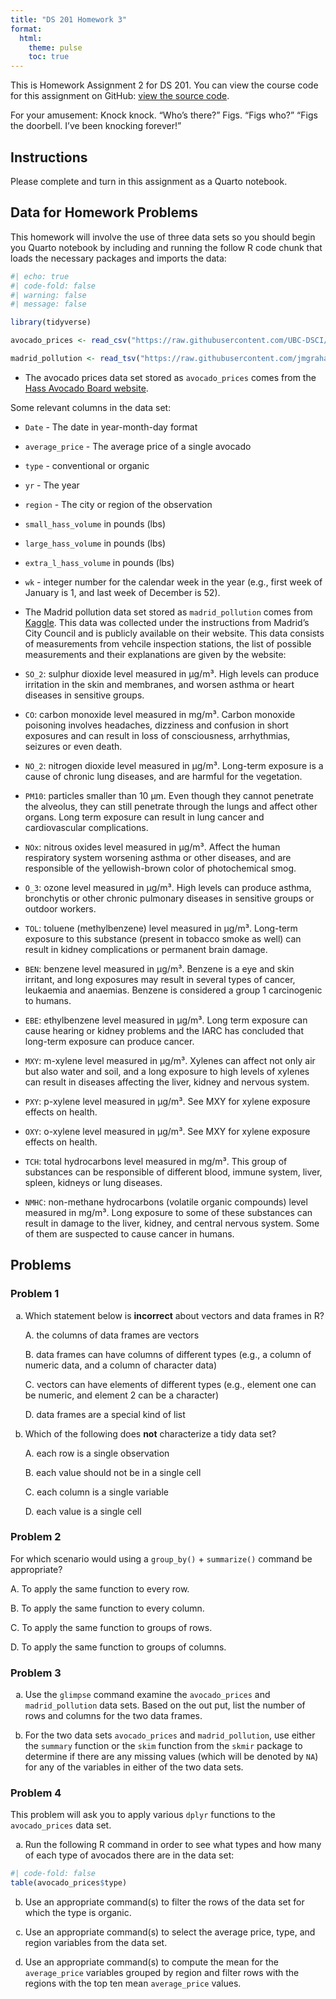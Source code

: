 ```yaml
---
title: "DS 201 Homework 3"
format: 
  html:
    theme: pulse 
    toc: true 
---
```


This is Homework Assignment 2 for DS 201. You can view the course code for this assignment on GitHub: [view the source code](https://github.com/jmgraham30/ds_201_assignments/blob/main/homework_02/index.qmd).

For your amusement: Knock knock. "Who's there?" Figs. "Figs who?" "Figs the doorbell. I've been knocking forever!"

## Instructions

Please complete and turn in this assignment as a Quarto notebook. 

## Data for Homework Problems

This homework will involve the use of three data sets so you should begin you Quarto notebook by including and running the follow R code chunk that loads the necessary packages and imports the data:

```r
#| echo: true
#| code-fold: false
#| warning: false
#| message: false

library(tidyverse)

avocado_prices <- read_csv("https://raw.githubusercontent.com/UBC-DSCI/data-science-a-first-intro-worksheets/main/worksheet_wrangling/data/avocado_prices.csv")

madrid_pollution <- read_tsv("https://raw.githubusercontent.com/jmgraham30/data-science-a-first-intro-worksheets/main/worksheet_wrangling/data/madrid_pollution.csv")
```

* The avocado prices data set stored as `avocado_prices` comes from the [Hass Avocado Board website](http://www.hassavocadoboard.com/).

Some relevant columns in the data set:

- `Date` - The date in year-month-day format
- `average_price` - The average price of a single avocado
- `type` - conventional or organic
- `yr` - The year
- `region` - The city or region of the observation
- `small_hass_volume` in pounds (lbs)	
- `large_hass_volume` in pounds (lbs)		
- `extra_l_hass_volume`	in pounds (lbs)	
- `wk` - integer number for the calendar week in the year (e.g., first week of January is 1, and last week of December is 52).

* The Madrid pollution data set stored as `madrid_pollution` comes from [Kaggle](https://www.kaggle.com/decide-soluciones/air-quality-madrid). This data was collected under the instructions from Madrid's City Council and is publicly available on their website. This data consists of measurements from vehcile inspection stations, the list of possible measurements and their explanations are given by the website:

- `SO_2`: sulphur dioxide level measured in μg/m³. High levels can produce irritation in the skin and membranes, and worsen asthma or heart diseases in sensitive groups.
- `CO`: carbon monoxide level measured in mg/m³. Carbon monoxide poisoning involves headaches, dizziness and confusion in short exposures and can result in loss of consciousness, arrhythmias, seizures or even death.
- `NO_2`: nitrogen dioxide level measured in μg/m³. Long-term exposure is a cause of chronic lung diseases, and are harmful for the vegetation.
- `PM10`: particles smaller than 10 μm. Even though they cannot penetrate the alveolus, they can still penetrate through the lungs and affect other organs. Long term exposure can result in lung cancer and cardiovascular complications.
- `NOx`: nitrous oxides level measured in μg/m³. Affect the human respiratory system worsening asthma or other diseases, and are responsible of the yellowish-brown color of photochemical smog.
- `O_3`: ozone level measured in μg/m³. High levels can produce asthma, bronchytis or other chronic pulmonary diseases in sensitive groups or outdoor workers.
- `TOL`: toluene (methylbenzene) level measured in μg/m³. Long-term exposure to this substance (present in tobacco smoke as well) can result in kidney complications or permanent brain damage.
- `BEN`: benzene level measured in μg/m³. Benzene is a eye and skin irritant, and long exposures may result in several types of cancer, leukaemia and anaemias. Benzene is considered a group 1 carcinogenic to humans.
- `EBE`: ethylbenzene level measured in μg/m³. Long term exposure can cause hearing or kidney problems and the IARC has concluded that long-term exposure can produce cancer.
- `MXY`: m-xylene level measured in μg/m³. Xylenes can affect not only air but also water and soil, and a long exposure to high levels of xylenes can result in diseases affecting the liver, kidney and nervous system.
- `PXY`: p-xylene level measured in μg/m³. See MXY for xylene exposure effects on health.
- `OXY`: o-xylene level measured in μg/m³. See MXY for xylene exposure effects on health.
- `TCH`: total hydrocarbons level measured in mg/m³. This group of substances can be responsible of different blood, immune system, liver, spleen, kidneys or lung diseases.
- `NMHC`: non-methane hydrocarbons (volatile organic compounds) level measured in mg/m³. Long exposure to some of these substances can result in damage to the liver, kidney, and central nervous system. Some of them are suspected to cause cancer in humans.

## Problems

### Problem 1


a.  Which statement below is **incorrect** about vectors and data frames in R?

    A. the columns of data frames are vectors

    B. data frames can have columns of different types (e.g., a column of numeric data, and a column of character data)

    C. vectors can have elements of different types (e.g., element one can be numeric, and element 2 can be a character)

    D. data frames are a special kind of list
    
b. Which of the following does **not** characterize a tidy data set?

    A. each row is a single observation

    B. each value should not be in a single cell

    C. each column is a single variable

    D. each value is a single cell
    
### Problem 2

For which scenario would using a `group_by()` + `summarize()` command be appropriate?

  A. To apply the same function to every row. 

  B. To apply the same function to every column.

  C. To apply the same function to groups of rows. 

  D. To apply the same function to groups of columns.


### Problem 3

a. Use the `glimpse` command examine the `avocado_prices` and `madrid_pollution` data sets. Based on the out put, list the number of rows and columns for the two data frames. 

b. For the two data sets `avocado_prices` and `madrid_pollution`, use either the `summary` function or the `skim` function from the `skmir` package to determine if there are any missing values (which will be denoted by `NA`) for any of the variables in either of the two data sets. 


### Problem 4

This problem will ask you to apply various `dplyr` functions to the `avocado_prices` data set. 

a. Run the following R command in order to see what types and how many of each type of avocados there are in the data set:

```r
#| code-fold: false
table(avocado_prices$type)
```

b. Use an appropriate command(s) to filter the rows of the data set for which the type is organic. 


c. Use an appropriate command(s) to select the average price, type, and region variables from the data set. 


d. Use an appropriate command(s) to compute the mean for the `average_price` variables grouped by region and filter rows with the regions with the top ten mean `average_price` values.


